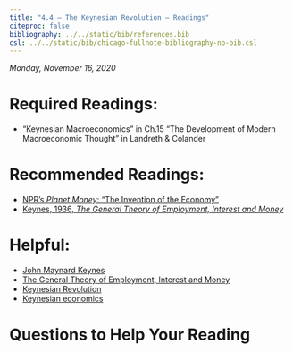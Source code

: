 ```yaml
---
title: "4.4 — The Keynesian Revolution — Readings"
citeproc: false
bibliography: ../../static/bib/references.bib
csl: ../../static/bib/chicago-fullnote-bibliography-no-bib.csl
---
```


*Monday, November 16, 2020*

# Required Readings:

- <i class="fas fas fa-book"></i> “Keynesian Macroeconomics” in Ch.15 "The Development of Modern Macroeconomic Thought" in Landreth & Colander

# Recommended Readings:

- [<i class="fas fa-podcast"></i> NPR's *Planet Money*: "The Invention of the Economy"](https://www.npr.org/sections/money/2014/03/05/286366404/episode-521-the-invention-of-the-economy)
- [<i class="fas fas fa-book"></i> Keynes, 1936, *The General Theory of Employment, Interest and Money*](https://www.marxists.org/reference/subject/economics/keynes/general-theory/)

<!--- [<i class="fas fa-file-pdf"></i> Buchanan (1964), "What Should Economists Do"](/readings/Hayek-1945.pdf)
-->

# Helpful:

- [<i class="fab fa-wikipedia-w"></i> John Maynard Keynes](https://en.wikipedia.org/wiki/John_Maynard_Keynes)
- [<i class="fab fa-wikipedia-w"></i> The General Theory of Employment, Interest and Money](https://en.wikipedia.org/wiki/The_General_Theory_of_Employment,_Interest_and_Money)
- [<i class="fab fa-wikipedia-w"></i> Keynesian Revolution](https://en.wikipedia.org/wiki/Keynesian_Revolution)
- [<i class="fab fa-wikipedia-w"></i> Keynesian economics](https://en.wikipedia.org/wiki/Keynesian_Revolutionhttps://en.wikipedia.org/wiki/Keynesian_economics)





# Questions to Help Your Reading
